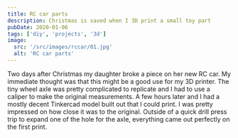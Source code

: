 ```yaml
---
title: RC car parts
description: Christmas is saved when I 3D print a small toy part
pubDate: 2020-01-06
tags: ['diy', 'projects', '3d']
image:
  src: '/src/images/rccar/01.jpg'
  alt: 'RC car parts'
---
```



Two days after Christmas my daughter broke a piece on her new RC car. My immediate thought was that this might be a good use for my 3D printer. The tiny wheel axle was pretty complicated to replicate and I had to use a caliper to make the original measurements. A few hours later and I had a mostly decent Tinkercad model built out that I could print. I was pretty impressed on how close it was to the original. Outside of a quick drill press trip to expand one of the hole for the axle, everything came out perfectly on the first print.

<Gallery folder="rccar" count={2} />
